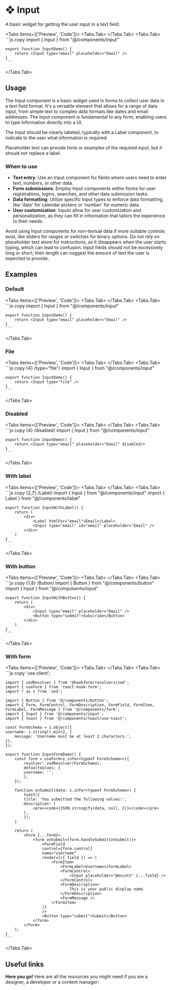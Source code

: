 
# ❖ Input

A basic widget for getting the user input in a text field.

<Tabs items={['Preview', 'Code']}>
  <Tabs.Tab>
    <InputPreview />
  </Tabs.Tab>
  <Tabs.Tab>
    ```js copy 
    import { Input } from "@/components/input"
 
    export function InputDemo() {
        return <Input type="email" placeholder="Email" />
    }
    ```
  </Tabs.Tab>
</Tabs>

## Usage

The Input component is a basic widget used in forms to collect user data in a text field format. It's a versatile element that allows for a range of data input, from simple text to complex data formats like dates and email addresses. The Input component is fundamental to any form, enabling users to type information directly into a UI.

The Input should be clearly labeled, typically with a Label component, to indicate to the user what information is required. 

Placeholder text can provide hints or examples of the required input, but it should not replace a label.

### When to use
- **Text entry**: Use an Input component for fields where users need to enter text, numbers, or other data.
- **Form submissions**: Employ Input components within forms for user registrations, logins, searches, and other data submission tasks.
- **Data formatting**: Utilize specific Input types to enforce data formatting, like 'date' for calendar pickers or 'number' for numeric data.
- **User customization**: Inputs allow for user customization and personalization, as they can fill in information that tailors the experience to their needs.

Avoid using Input components for non-textual data if more suitable controls exist, like sliders for ranges or switches for binary options. Do not rely on placeholder text alone for instructions, as it disappears when the user starts typing, which can lead to confusion. Input fields should not be excessively long or short; their length can suggest the amount of text the user is expected to provide.

## Examples

### Default

<Tabs items={['Preview', 'Code']}>
  <Tabs.Tab>
    <InputDefault />
  </Tabs.Tab>
  <Tabs.Tab>
    ```js copy 
    import { Input } from "@/components/input"
 
    export function InputDemo() {
        return <Input type="email" placeholder="Email" />
    }
    ```
  </Tabs.Tab>
</Tabs>

### File

<Tabs items={['Preview', 'Code']}>
  <Tabs.Tab>
    <InputFile />
  </Tabs.Tab>
  <Tabs.Tab>
    ```js copy {4} /type="file"/
    import { Input } from "@/components/input"
 
    export function InputDemo() {
        return <Input type="file" />
    }
    ```
  </Tabs.Tab>
</Tabs>

### Disabled

<Tabs items={['Preview', 'Code']}>
  <Tabs.Tab>
    <InputDisabled />
  </Tabs.Tab>
  <Tabs.Tab>
    ```js copy {4} /disabled/
    import { Input } from "@/components/input"
 
    export function InputDemo() {
        return <Input type="email" placeholder="Email" disabled/>
    }
    ```
  </Tabs.Tab>
</Tabs>

### With label

<Tabs items={['Preview', 'Code']}>
  <Tabs.Tab>
    <InputWithLabel />
  </Tabs.Tab>
  <Tabs.Tab>
    ```js copy {2,7} /Label/
    import { Input } from "@/components/input"
    import { Label } from "@/components/label"
    
    export function InputWithLabel() {
        return (
            <div>
                <Label htmlFor="email">Email</Label>
                <Input type="email" id="email" placeholder="Email" />
            </div>
        )
    }
    ```
  </Tabs.Tab>
</Tabs>

### With button

<Tabs items={['Preview', 'Code']}>
  <Tabs.Tab>
    <InputWithButton />
  </Tabs.Tab>
  <Tabs.Tab>
    ```js copy {1,8} /Button/
    import { Button } from "@/components/button"
    import { Input } from "@/components/input"
    
    export function InputWithButton() {
        return (
            <div>
                <Input type="email" placeholder="Email" />
                <Button type="submit">Subscribe</Button>
            </div>
        )
    }
    ```
  </Tabs.Tab>
</Tabs>

### With form

<Tabs items={['Preview', 'Code']}>
  <Tabs.Tab>
    <InputWithForm />
  </Tabs.Tab>
  <Tabs.Tab>
    ```js copy 
    'use client';

    import { zodResolver } from '@hookform/resolvers/zod';
    import { useForm } from 'react-hook-form';
    import * as z from 'zod';

    import { Button } from '@/components/button';
    import { Form, FormControl, FormDescription, FormField, FormItem, FormLabel, FormMessage } from '@/components/form';
    import { Input } from '@/components/input';
    import { toast } from '@/components/toast/use-toast';

    const FormSchema = z.object({
    username: z.string().min(2, {
        message: 'Username must be at least 2 characters.',
    }),
    });

    export function InputFormDemo() {
        const form = useForm<z.infer<typeof FormSchema>>({
            resolver: zodResolver(FormSchema),
            defaultValues: {
            username: '',
            },
        });

        function onSubmit(data: z.infer<typeof FormSchema>) {
            toast({
            title: 'You submitted the following values:',
            description: (
                <pre><code>{JSON.stringify(data, null, 2)}</code></pre>
            ),
            });
        }

        return (
            <Form {...form}>
                <form onSubmit={form.handleSubmit(onSubmit)}>
                    <FormField
                    control={form.control}
                    name="username"
                    render={({ field }) => (
                        <FormItem>
                            <FormLabel>Username</FormLabel>
                            <FormControl>
                                <Input placeholder="@mscott" {...field} />
                            </FormControl>
                            <FormDescription>
                                This is your public display name.
                            </FormDescription>
                            <FormMessage />
                        </FormItem>
                    )}
                    />
                    <Button type="submit">Submit</Button>
                </form>
            </Form>
        );
    }
    ```
  </Tabs.Tab>
</Tabs>

## Useful links

**Here you go!** Here are all the resources you might need if you are a designer, a developer or a content manager:

<Cards className='mt-8'>
  <Card
    title="🤖 Storybook"
    href="https://main--653e613f4feb85c1b6467ba7.chromatic.com/?path=/docs/components-input--documentation"
  />
  <Card
    title="🪄 Figma"
    href="https://www.figma.com/file/acdO58jx9zgGfkKu6htrx2/%F0%9F%94%B5-Fusillo-Design-System?type=design&node-id=540%3A8867&mode=design&t=7r34RfU06jHXNJDx-1"
  />
</Cards>